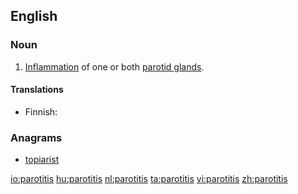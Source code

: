 ==English==

===Noun===
{{en-noun|parotitides}} 
{{wikipedia}}

# {{pathology}} [[inflammation|Inflammation]] of one or both [[parotid gland]]s.

====Translations====
{{trans-top|inflammation of parotid gland}}
* Finnish: {{t|fi|parotiitti}}
{{trans-mid}}
{{trans-bottom}}

===Anagrams===
* [[topiarist#English|topiarist]]

[[io:parotitis]]
[[hu:parotitis]]
[[nl:parotitis]]
[[ta:parotitis]]
[[vi:parotitis]]
[[zh:parotitis]]